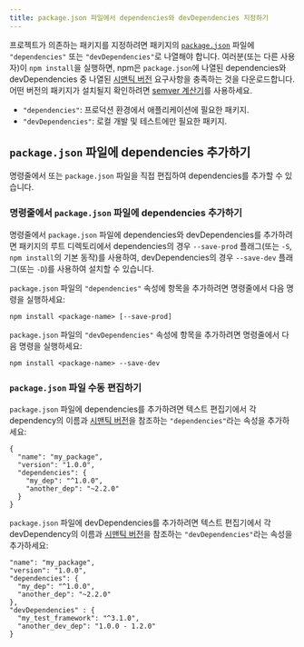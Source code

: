 ```yaml
---
title: package.json 파일에서 dependencies와 devDependencies 지정하기
---
```


프로젝트가 의존하는 패키지를 지정하려면 패키지의 [`package.json`][pkg-json] 파일에 `"dependencies"` 또는 `"devDependencies"`로 나열해야 합니다. 여러분(또는 다른 사용자)이 `npm install`을 실행하면, npm은 `package.json`에 나열된 dependencies와 devDependencies 중 나열된 [시맨틱 버전][semver] 요구사항을 충족하는 것을 다운로드합니다. 어떤 버전의 패키지가 설치될지 확인하려면 [semver 계산기][semver-calc]를 사용하세요.

- `"dependencies"`: 프로덕션 환경에서 애플리케이션에 필요한 패키지.
- `"devDependencies"`: 로컬 개발 및 테스트에만 필요한 패키지.

## `package.json` 파일에 dependencies 추가하기

명령줄에서 또는 `package.json` 파일을 직접 편집하여 dependencies를 추가할 수 있습니다.

### 명령줄에서 `package.json` 파일에 dependencies 추가하기

명령줄에서 `package.json` 파일에 dependencies와 devDependencies를 추가하려면 패키지의 루트 디렉토리에서 dependencies의 경우 `--save-prod` 플래그(또는 `-S`, `npm install`의 기본 동작)를 사용하여, devDependencies의 경우 `--save-dev` 플래그(또는 `-D`)를 사용하여 설치할 수 있습니다.

`package.json` 파일의 `"dependencies"` 속성에 항목을 추가하려면 명령줄에서 다음 명령을 실행하세요:

```
npm install <package-name> [--save-prod]
```

`package.json` 파일의 `"devDependencies"` 속성에 항목을 추가하려면 명령줄에서 다음 명령을 실행하세요:

```
npm install <package-name> --save-dev
```

### `package.json` 파일 수동 편집하기

`package.json` 파일에 dependencies를 추가하려면 텍스트 편집기에서 각 dependency의 이름과 [시맨틱 버전][semver]을 참조하는 `"dependencies"`라는 속성을 추가하세요:

```
{
  "name": "my_package",
  "version": "1.0.0",
  "dependencies": {
    "my_dep": "^1.0.0",
    "another_dep": "~2.2.0"
  }
}
```

`package.json` 파일에 devDependencies를 추가하려면 텍스트 편집기에서 각 devDependency의 이름과 [시맨틱 버전][semver]을 참조하는 `"devDependencies"`라는 속성을 추가하세요:

```
"name": "my_package",
"version": "1.0.0",
"dependencies": {
  "my_dep": "^1.0.0",
  "another_dep": "~2.2.0"
},
"devDependencies" : {
  "my_test_framework": "^3.1.0",
  "another_dev_dep": "1.0.0 - 1.2.0"
}
```

[pkg-json]: creating-a-package-json-file
[semver]: about-semantic-versioning
[semver-calc]: https://semver.npmjs.com/
